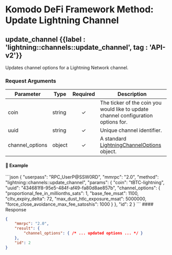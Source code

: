 
# Komodo DeFi Framework Method: Update Lightning Channel

## update\_channel {{label : 'lightning::channels::update_channel', tag : 'API-v2'}}

Updates channel options for a Lightning Network channel.

### Request Arguments

| Parameter        | Type   | Required | Description                                                                                                                     |
| ---------------- | ------ | :------: | ------------------------------------------------------------------------------------------------------------------------------- |
| coin             | string |     ✓    | The ticker of the coin you would like to update channel configuration options for.                                              |
| uuid             | string |     ✓    | Unique channel identifier.                                                                                                      |
| channel\_options | object |     ✓    | A standard [LightningChannelOptions](/komodo-defi-framework/api/common_structures/lightning/#lightning-channel-options) object. |

#### 📌 Example

<CodeGroup title="Update Channel" tag="POST" label="update_channel" mm2MethodDecorate="true">
  ```json
  {
    "userpass": "RPC_UserP@SSW0RD",
    "mmrpc": "2.0",
    "method": "lightning::channels::update_channel",
    "params": {
      "coin": "tBTC-lightning",
      "uuid": "434681f8-95e5-484f-af49-fa80d8ae857b",
      "channel_options": {
        "proportional_fee_in_millionths_sats": 1,
        "base_fee_msat": 1100,
        "cltv_expiry_delta": 72,
        "max_dust_htlc_exposure_msat": 5000000,
        "force_close_avoidance_max_fee_satoshis": 1000
      }
    },
    "id": 2
  }
  ```
</CodeGroup>

<CollapsibleSection expandedText="Hide Update Channel Response" collapsedText="Show Update Channel Response">
  #### Response

  ```json
  {
      "mmrpc": "2.0",
      "result": {
          "channel_options": { /* ... updated options ... */ }
      },
      "id": 2
  }
  ```
</CollapsibleSection>
